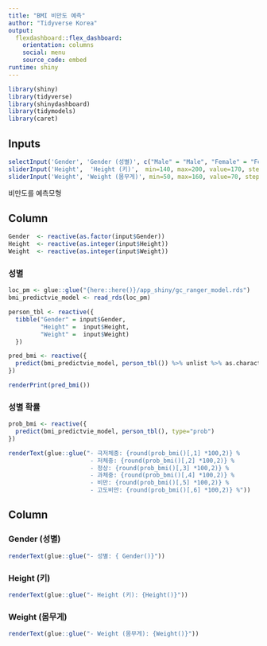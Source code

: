 ```yaml
---
title: "BMI 비만도 예측"
author: "Tidyverse Korea"
output: 
  flexdashboard::flex_dashboard:
    orientation: columns
    social: menu
    source_code: embed
runtime: shiny
---
```


```r
library(shiny)
library(tidyverse)
library(shinydashboard)
library(tidymodels)
library(caret)

```

Inputs {.sidebar}
-----------------------------------------------------------------------

```r
selectInput('Gender', 'Gender (성별)', c("Male" = "Male", "Female" = "Female"))
sliderInput('Height',  'Height (키)',  min=140, max=200, value=170, step=1)
sliderInput('Weight', 'Weight (몸무게)', min=50, max=160, value=70, step=1)

```

비만도를 예측모형

Column {data-width=600}
-------------------------------------

```r
Gender  <- reactive(as.factor(input$Gender))
Height  <- reactive(as.integer(input$Height))
Weight  <- reactive(as.integer(input$Weight))
```
    
### 성별
    
```r
loc_pm <- glue::glue("{here::here()}/app_shiny/gc_ranger_model.rds")
bmi_predictvie_model <- read_rds(loc_pm)

person_tbl <- reactive({
  tibble("Gender" = input$Gender,
         "Height" =  input$Height,
         "Weight" =  input$Weight)
  })

pred_bmi <- reactive({
  predict(bmi_predictvie_model, person_tbl()) %>% unlist %>% as.character
})

renderPrint(pred_bmi())

```

### 성별 확률
    
```r
prob_bmi <- reactive({
  predict(bmi_predictvie_model, person_tbl(), type="prob")
})

renderText(glue::glue("- 극저체중: {round(prob_bmi()[,1] *100,2)} % 
                       - 저체중: {round(prob_bmi()[,2] *100,2)} %
                       - 정상: {round(prob_bmi()[,3] *100,2)} %
                       - 과체중: {round(prob_bmi()[,4] *100,2)} %
                       - 비만: {round(prob_bmi()[,5] *100,2)} %
                       - 고도비만: {round(prob_bmi()[,6] *100,2)} %"))
```

   
Column {data-width=400}
-------------------------------------
   
### Gender (성별)

```r
renderText(glue::glue("- 성별: { Gender()}"))
```
 
### Height (키)
    
```r
renderText(glue::glue("- Height (키): {Height()}"))
```


### Weight (몸무게)
    
```r
renderText(glue::glue("- Weight (몸무게): {Weight()}"))
```



